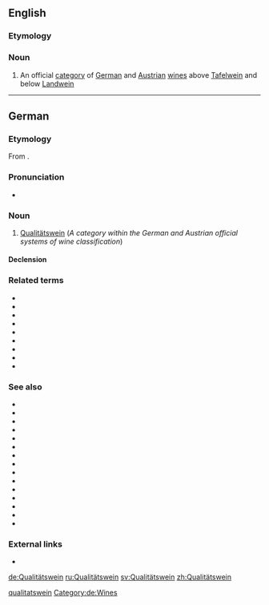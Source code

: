 ==English==

===Etymology===
{{etyl|de|en}}

===Noun===
{{en-noun}}

# An official [[category]] of [[German]] and [[Austrian]] [[wine]]s above [[Tafelwein]] and below [[Landwein]]

[[Category:English terms spelled with Ä|qualitatswein]]

----

==German==
{{wikipedia|lang=de}}

===Etymology===
From {{compound|lang=de|Qualität|Wein}}.

===Pronunciation===
* {{IPA|/kvaliˈtɛːtsˌvaɪ̯n/|lang=de}}

===Noun===
{{de-noun|m|Qualitätsweins|gen2=Qualitätsweines|Qualitätsweine}}

# [[Qualitätswein]] (''A category within the German and Austrian official systems of wine classification'')

====Declension====
{{de-decl-noun-m|(e)s|e}}

===Related terms===
* {{l|de|Weinrebe}}
* {{l|de|Weintraube}}
* {{l|de|Weißwein}}
* {{l|de|Rotwein}}
* {{l|de|Landwein}}
* {{l|de|Tafelwein}}
* {{l|de|Prädikatswein}}
* {{l|de|Eiswein}}
* {{l|de|Glühwein}}

===See also===
* {{l|de|Großes Gewächs}}
* {{l|de|geschützte Ursprungsbezeichnung}}
* {{l|de|Riesling}}
* {{l|de|Silvaner}}
* {{l|de|Gewürztraminer}}
* {{l|de|Müller-Thurgau}}
* {{l|de|Gutedel}}
* {{l|de|Weißburgunder}}
* {{l|de|Grauburgunder}}
* {{l|de|Spätburgunder}}
* {{l|de|Spätlese}}
* {{l|de|Auslese}}
* {{l|de|Beerenauslese}}
* {{l|de|Trockenbeerenauslese}}
* {{l|de|Federweißer}}

===External links===
* {{R:Duden}}

[[Category:de:Wines]]

[[de:Qualitätswein]]
[[ru:Qualitätswein]]
[[sv:Qualitätswein]]
[[zh:Qualitätswein]]